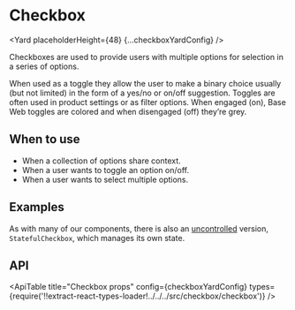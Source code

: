<!--
Copyright (c) Uber Technologies, Inc.

This source code is licensed under the MIT license found in the
LICENSE file in the root directory of this source tree.
-->






# Checkbox

<Yard placeholderHeight={48} {...checkboxYardConfig} />

Checkboxes are used to provide users with multiple options for selection in a series of options.

When used as a toggle they allow the user to make a binary choice usually (but not limited) in
the form of a yes/no or on/off suggestion. Toggles are often used in product settings or as filter
options. When engaged (on), Base Web toggles are colored and when disengaged (off) they’re grey.

## When to use

- When a collection of options share context.
- When a user wants to toggle an option on/off.
- When a user wants to select multiple options.

## Examples

<Example title="Basic usage" path="checkbox/basic-controlled.js">
  <Basic />
</Example>

<Example title="Multiple lines" path="checkbox/multiline.js">
  <Multiline />
</Example>

<Example title="Error state" path="checkbox/error.js">
  <Error />
</Example>

<Example title="Indeterminate state" path="checkbox/indeterminate.js">
  <Indeterminate />
</Example>

<Example title="Disabled state" path="checkbox/disabled.js">
  <Disabled />
</Example>

<Example title="Alignments" path="checkbox/alignment.js">
  <Alignment />
</Example>

<Example title="Overriding styles" path="checkbox/overrides.js">
  <Customization />
</Example>

<Example title="Overriding sub-components" path="checkbox/component-overrides.js">
  <ComponentOverrides />
</Example>

<Example title="Focus and ref" path="checkbox/focus.js">
  <Focus />
</Example>

<Example title="As a toggle" path="checkbox/toggle.js">
  <Toggle />
</Example>

<Example title="Stateful (uncontrolled) usage" path="checkbox/basic-uncontrolled.js">
  <Uncontrolled />
</Example>

As with many of our components, there is also an [uncontrolled](https://reactjs.org/docs/uncontrolled-components.html) version, `StatefulCheckbox`, which manages its own state.

## API

<ApiTable
  title="Checkbox props"
  config={checkboxYardConfig}
  types={require('!!extract-react-types-loader!../../../src/checkbox/checkbox')}
/>

<Exports component={CheckboxExports} title="Checkbox exports" path="baseui/checkbox" />
